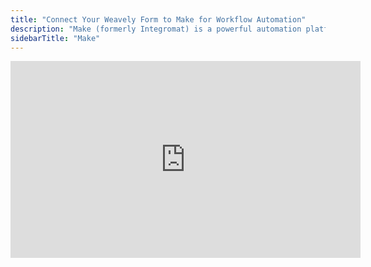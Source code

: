 ```yaml
---
title: "Connect Your Weavely Form to Make for Workflow Automation"
description: "Make (formerly Integromat) is a powerful automation platform that lets you connect your Weavely form to hundreds of other apps like Slack, Gmail, Airtable, and more. With this integration, you can trigger automations whenever someone submits a form."
sidebarTitle: "Make"
---
```


<iframe width="560" height="315" src="https://www.youtube.com/embed/mYY2mP3SXbA?si=TMzqe9ROFeNtqWA8" title="YouTube video player" frameborder="0" allow="accelerometer; autoplay; clipboard-write; encrypted-media; gyroscope; picture-in-picture" allowfullscreen />

Here’s how to connect your Weavely form to Make in just a few minutes.

<Steps>
  <Step title="Generate a Personal Token in Weavely">
    You'll need something called a _"personal token"_ to connect you Weavely account to Make. To create this token, navigate to _Settings-\>Personal Tokens_ in the dashboard. Once created you'll be able to copy and paste this token (i.e. a string of text) to Make in step 3.

    ![Personal Tokens Gi](/images/personal-tokens.gif)
  </Step>
  <Step title="Add the Make Integration to Your Form">
    To begin, open the Weavely form you want to automate and navigate to the **Integrations** tab. From there, select **Make** and click **Add**. This will open Make, where you’ll be prompted to install the Weavely connection. Simply select your organization and follow the steps to complete the setup wizard.

    ![Create Make Gi](/images/create-make.gif)
  </Step>
  <Step title="Set Up the Webhook in Make">
    Start by creating a new scenario in Make. Add the **Weavely** module and choose the **Watch Form Submission** trigger. When prompted, create a new connection by pasting your personal token from Step 1. Then, select your Weavely team and specify the form you want to monitor. Once set up, your Make scenario will automatically listen for new form submissions.

    ![Webhook Make Gi](/images/webhook-make.gif)
  </Step>
  <Step title="Add Actions to Your Scenario">
    Now that Make is listening for new form data, you can add any actions you like using one of Make’s many available integrations. For example, you might choose to send a message, create a record, or trigger an automation in a third-party tool when a form is submitted.

    To personalize those actions, you can reference form responses (e.g. the respondent’s name or email) using dynamic values.
  </Step>
</Steps>

And that’s it\! You’ve successfully connected Weavely to Make and automated your first workflow 🎉